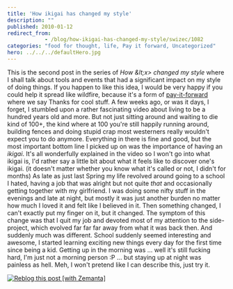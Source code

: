 ```yaml
---
title: 'How ikigai has changed my style'
description: ""
published: 2010-01-12
redirect_from: 
            - /blog/how-ikigai-has-changed-my-style/swizec/1082
categories: "food for thought, life, Pay it forward, Uncategorized"
hero: ../../../defaultHero.jpg
---
```

This is the second post in the series of _How &amp;lt;x&gt; changed my style_ where I shall talk about tools and events that had a significant impact on my style of doing things. If you happen to like this idea, I would be very happy if you could help it spread like wildfire, because it&#x27;s a form of [pay-it-forward](http://en.wikipedia.org/wiki/Pay_it_forward "Pay it forward") where we say Thanks for cool stuff. A few weeks ago, or was it days, I forget, I stumbled upon a rather fascinating video about living to be a hundred years old and more. But not just sitting around and waiting to die kind of 100+, the kind where at 100 you&#x27;re still happily running around, building fences and doing stupid crap most westerners really wouldn&#x27;t expect you to do anymore. Everything in there is fine and good, but the most important bottom line I picked up on was the importance of having an _ikigai_. It&#x27;s all wonderfully explained in the video so I won&#x27;t go into what ikigai is, I&#x27;d rather say a little bit about what it feels like to discover one&#x27;s ikigai. (it doesn&#x27;t matter whether you know what it&#x27;s called or not, I didn&#x27;t for months) As late as just last Spring my life revolved around going to a school I hated, having a job that was alright but not quite _that_ and occasionally getting together with my girlfriend. I was doing some nifty stuff in the evenings and late at night, but mostly it was just another burden no matter how much I loved it and felt like I believed in it. Then something changed, I can&#x27;t exactly put my finger on it, but it changed. The symptom of this change was that I quit my job and devoted most of my attention to the side-project, which evolved far far far away from what it was back then. And suddenly much was different. School suddenly seemed interesting and awesome, I started learning exciting new things every day for the first time since being a kid. Getting up in the morning was ... well it&#x27;s still fucking hard, I&#x27;m just not a morning person :P ... but staying up at night was painless as hell. Meh, I won&#x27;t pretend like I can describe this, just try it.

[![Reblog this post [with Zemanta]](http://img.zemanta.com/reblog_e.png?x-id=41e4a41d-a6dd-400e-aecf-26c5f4ec51c7)](http://reblog.zemanta.com/zemified/41e4a41d-a6dd-400e-aecf-26c5f4ec51c7/ "Reblog this post [with Zemanta]")
